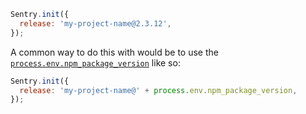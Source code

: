 ```javascript
Sentry.init({
  release: 'my-project-name@2.3.12',
});
```

A common way to do this with would be to use the [`process.env.npm_package_version`](https://docs.npmjs.com/misc/scripts#packagejson-vars) like so:

```javascript
Sentry.init({
  release: 'my-project-name@' + process.env.npm_package_version,
});
```
